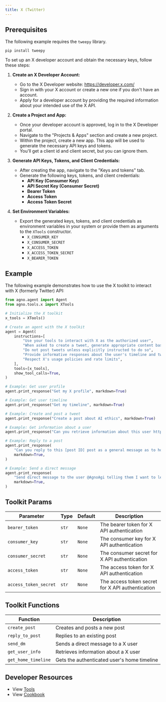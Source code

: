 ```yaml
---
title: X (Twitter)
---
```


## Prerequisites

The following example requires the `tweepy` library.

```shell
pip install tweepy
```

To set up an X developer account and obtain the necessary keys, follow these steps:

1. **Create an X Developer Account:**

   - Go to the X Developer website: https://developer.x.com/
   - Sign in with your X account or create a new one if you don't have an account.
   - Apply for a developer account by providing the required information about your intended use of the X API.

2. **Create a Project and App:**

   - Once your developer account is approved, log in to the X Developer portal.
   - Navigate to the "Projects & Apps" section and create a new project.
   - Within the project, create a new app. This app will be used to generate the necessary API keys and tokens.
   - You'll get a client id and client secret, but you can ignore them.

3. **Generate API Keys, Tokens, and Client Credentials:**

   - After creating the app, navigate to the "Keys and tokens" tab.
   - Generate the following keys, tokens, and client credentials:
     - **API Key (Consumer Key)**
     - **API Secret Key (Consumer Secret)**
     - **Bearer Token**
     - **Access Token**
     - **Access Token Secret**

4. **Set Environment Variables:**
   - Export the generated keys, tokens, and client credentials as environment variables in your system or provide them as arguments to the `XTools` constructor.
     - `X_CONSUMER_KEY`
     - `X_CONSUMER_SECRET`
     - `X_ACCESS_TOKEN`
     - `X_ACCESS_TOKEN_SECRET`
     - `X_BEARER_TOKEN`

## Example

The following example demonstrates how to use the X toolkit to interact with X (formerly Twitter) API:

```python cookbook/tools/x_tools.py
from agno.agent import Agent
from agno.tools.x import XTools

# Initialize the X toolkit
x_tools = XTools()

# Create an agent with the X toolkit
agent = Agent(
    instructions=[
        "Use your tools to interact with X as the authorized user",
        "When asked to create a tweet, generate appropriate content based on the request",
        "Do not post tweets unless explicitly instructed to do so",
        "Provide informative responses about the user's timeline and tweets",
        "Respect X's usage policies and rate limits",
    ],
    tools=[x_tools],
    show_tool_calls=True,
)

# Example: Get user profile
agent.print_response("Get my X profile", markdown=True)

# Example: Get user timeline
agent.print_response("Get my timeline", markdown=True)

# Example: Create and post a tweet
agent.print_response("Create a post about AI ethics", markdown=True)

# Example: Get information about a user
agent.print_response("Can you retrieve information about this user https://x.com/AgnoAgi ", markdown=True)

# Example: Reply to a post
agent.print_response(
    "Can you reply to this [post ID] post as a general message as to how great this project is: https://x.com/AgnoAgi",
    markdown=True,
)

# Example: Send a direct message
agent.print_response(
    "Send direct message to the user @AgnoAgi telling them I want to learn more about them and a link to their community.",
    markdown=True,
)
```

## Toolkit Params

| Parameter             | Type  | Default | Description                                      |
| --------------------- | ----- | ------- | ------------------------------------------------ |
| `bearer_token`        | `str` | `None`  | The bearer token for X API authentication        |
| `consumer_key`        | `str` | `None`  | The consumer key for X API authentication        |
| `consumer_secret`     | `str` | `None`  | The consumer secret for X API authentication     |
| `access_token`        | `str` | `None`  | The access token for X API authentication        |
| `access_token_secret` | `str` | `None`  | The access token secret for X API authentication |

## Toolkit Functions

| Function            | Description                                 |
| ------------------- | ------------------------------------------- |
| `create_post`       | Creates and posts a new post                |
| `reply_to_post`     | Replies to an existing post                 |
| `send_dm`           | Sends a direct message to a X user          |
| `get_user_info`     | Retrieves information about a X user        |
| `get_home_timeline` | Gets the authenticated user's home timeline |

## Developer Resources

- View [Tools](https://github.com/agno-agi/agno/blob/main/libs/agno/agno/tools/x.py)
- View [Cookbook](https://github.com/agno-agi/agno/blob/main/cookbook/tools/x_tools.py)
